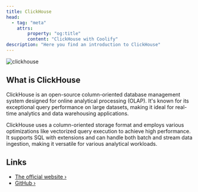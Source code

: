 ```yaml
---
title: ClickHouse
head:
  - tag: "meta"
    attrs:
        property: "og:title"
        content: "ClickHouse with Coolify"
description: "Here you find an introduction to ClickHouse"
---
```



<Badge text="One-click setup." variant="note" size="large" />

 ![clickhouse](../../../../assets/images/database-logos/clickhouse.png)

## What is ClickHouse

ClickHouse is an open-source column-oriented database management system designed for online analytical processing (OLAP). It's known for its exceptional query performance on large datasets, making it ideal for real-time analytics and data warehousing applications.

ClickHouse uses a column-oriented storage format and employs various optimizations like vectorized query execution to achieve high performance. It supports SQL with extensions and can handle both batch and stream data ingestion, making it versatile for various analytical workloads.

## Links

- [The official website ›](https://clickhouse.com/)
- [GitHub ›](https://github.com/ClickHouse/ClickHouse)